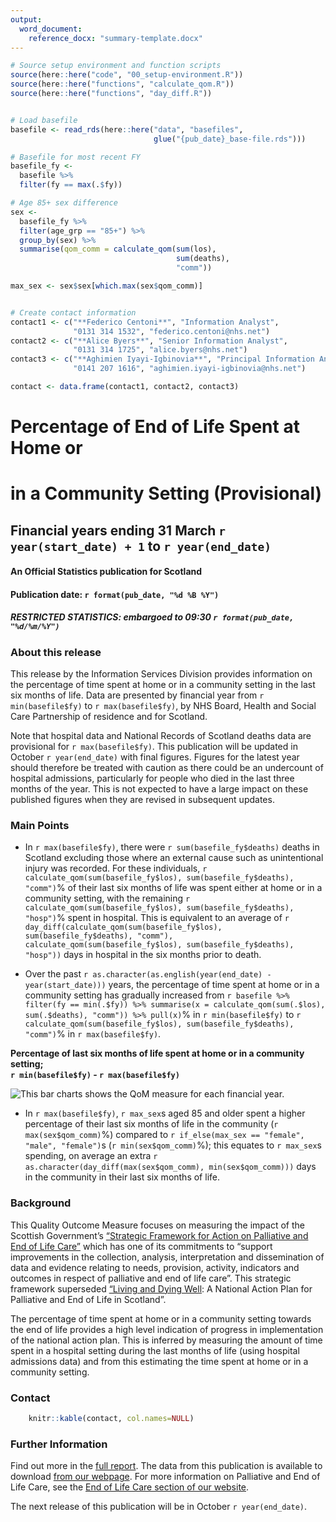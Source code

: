 ```yaml
---
output: 
  word_document:
    reference_docx: "summary-template.docx"
---
```


```r

# Source setup environment and function scripts
source(here::here("code", "00_setup-environment.R"))
source(here::here("functions", "calculate_qom.R"))
source(here::here("functions", "day_diff.R"))


# Load basefile
basefile <- read_rds(here::here("data", "basefiles", 
                                glue("{pub_date}_base-file.rds")))

# Basefile for most recent FY
basefile_fy <-
  basefile %>%
  filter(fy == max(.$fy))

# Age 85+ sex difference
sex <-
  basefile_fy %>%
  filter(age_grp == "85+") %>%
  group_by(sex) %>%
  summarise(qom_comm = calculate_qom(sum(los), 
                                     sum(deaths), 
                                     "comm"))

max_sex <- sex$sex[which.max(sex$qom_comm)]


# Create contact information
contact1 <- c("**Federico Centoni**", "Information Analyst", 
              "0131 314 1532", "federico.centoni@nhs.net")
contact2 <- c("**Alice Byers**", "Senior Information Analyst", 
              "0131 314 1725", "alice.byers@nhs.net")
contact3 <- c("**Aghimien Iyayi-Igbinovia**", "Principal Information Analyst", 
              "0141 207 1616", "aghimien.iyayi-igbinovia@nhs.net")

contact <- data.frame(contact1, contact2, contact3)
```

# Percentage of End of Life Spent at Home or <br> 
# in a Community Setting (Provisional)
## Financial years ending 31 March `r year(start_date) + 1` to `r year(end_date)`
#### An Official Statistics publication for Scotland

#### Publication date: `r format(pub_date, "%d %B %Y")`
##### RESTRICTED STATISTICS: embargoed to 09:30 `r format(pub_date, "%d/%m/%Y")`

### About this release

This release by the Information Services Division provides information on the percentage of time spent at home or in a community setting in the last six months of life. Data are presented by financial year from `r min(basefile$fy)` to `r max(basefile$fy)`, by NHS Board, Health and Social Care Partnership of residence and for Scotland. 

Note that hospital data and National Records of Scotland deaths data are provisional for `r max(basefile$fy)`. This publication will be updated in October `r year(end_date)` with final figures. Figures for the latest year should therefore be treated with caution as there could be an undercount of hospital admissions, particularly for people who died in the last three months of the year.  This is not expected to have a large impact on these published figures when they are revised in subsequent updates.


### Main Points

* In `r max(basefile$fy)`, there were `r sum(basefile_fy$deaths)` deaths in Scotland excluding those where an external cause such as unintentional injury was recorded.  For these individuals, `r calculate_qom(sum(basefile_fy$los), sum(basefile_fy$deaths), "comm")`% of their last six months of life was spent either at home or in a community setting, with the remaining `r calculate_qom(sum(basefile_fy$los), sum(basefile_fy$deaths), "hosp")`% spent in hospital. This is equivalent to an average of `r day_diff(calculate_qom(sum(basefile_fy$los), sum(basefile_fy$deaths), "comm"), calculate_qom(sum(basefile_fy$los), sum(basefile_fy$deaths), "hosp"))` days in hospital in the six months prior to death.

* Over the past `r as.character(as.english(year(end_date) - year(start_date)))` years, the percentage of time spent at home or in a community setting has gradually increased from `r basefile %>% filter(fy == min(.$fy)) %>% summarise(x = calculate_qom(sum(.$los), sum(.$deaths), "comm")) %>% pull(x)`% in `r min(basefile$fy)` to `r calculate_qom(sum(basefile_fy$los), sum(basefile_fy$deaths), "comm")`% in `r max(basefile$fy)`.


<Div custom-style = "Chart Title">**Percentage of last six months of life spent at home or in a community setting;**</div>
<Div custom-style = "Chart Title">**`r min(basefile$fy)` - `r max(basefile$fy)`**</div>

![This bar charts shows the QoM measure for each financial year.](figures/figure-1.png) \

* In `r max(basefile$fy)`, `r max_sex`s aged 85 and older spent a higher percentage of their last six months of life in the community (`r max(sex$qom_comm)`%) compared to `r if_else(max_sex == "female", "male", "female")`s (`r min(sex$qom_comm)`%); this equates to `r max_sex`s spending, on average an extra `r as.character(day_diff(max(sex$qom_comm), min(sex$qom_comm)))` days in the community in their last six months of life.


### Background

This Quality Outcome Measure focuses on measuring the impact of the Scottish Government’s [“Strategic Framework for Action on Palliative and End of Life Care”](http://www.gov.scot/Resource/0049/00491388.pdf) which has one of its commitments to “support improvements in the collection, analysis, interpretation and dissemination of data and evidence relating to needs, provision, activity, indicators and outcomes in respect of palliative and end of life care”. This strategic framework superseded [“Living and Dying Well](http://www.gov.scot/Resource/Doc/239823/0066155.pdf): A National Action Plan for Palliative and End of Life in Scotland”. 

The percentage of time spent at home or in a community setting towards the end of life provides a high level indication of progress in implementation of the national action plan. This is inferred by measuring the amount of time spent in a hospital setting during the last months of life (using hospital admissions data) and from this estimating the time spent at home or in a community setting.


### Contact

```r
    knitr::kable(contact, col.names=NULL)
```

### Further Information

Find out more in the [full report](`r glue("http://www.isdscotland.org/Health-Topics/Health-and-Social-Community-Care/Publications/{pub_date}/{pub_date}-End-of-Life-Report.pdf")`). The data from this publication is available to download [from our webpage](https://www.isdscotland.org/Health-Topics/Health-and-Social-Community-Care/Publications/data-tables2017.asp). For more information on Palliative and End of Life Care, see the [End of Life Care section of our website](http://www.isdscotland.org/Health-Topics/Health-and-Social-Community-Care/End-of-Life-Care/).

The next release of this publication will be in October `r year(end_date)`.


